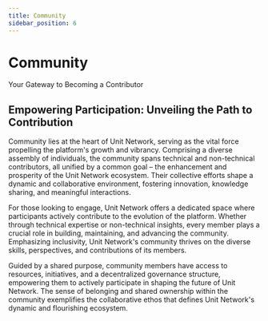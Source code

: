 ```yaml
---
title: Community
sidebar_position: 6
---
```


# Community

Your Gateway to Becoming a Contributor

## Empowering Participation: Unveiling the Path to Contribution

Community lies at the heart of Unit Network, serving as the vital force propelling the platform's growth and vibrancy. Comprising a diverse assembly of individuals, the community spans technical and non-technical contributors, all unified by a common goal – the enhancement and prosperity of the Unit Network ecosystem. Their collective efforts shape a dynamic and collaborative environment, fostering innovation, knowledge sharing, and meaningful interactions.

For those looking to engage, Unit Network offers a dedicated space where participants actively contribute to the evolution of the platform. Whether through technical expertise or non-technical insights, every member plays a crucial role in building, maintaining, and advancing the community. Emphasizing inclusivity, Unit Network's community thrives on the diverse skills, perspectives, and contributions of its members.

Guided by a shared purpose, community members have access to resources, initiatives, and a decentralized governance structure, empowering them to actively participate in shaping the future of Unit Network. The sense of belonging and shared ownership within the community exemplifies the collaborative ethos that defines Unit Network's dynamic and flourishing ecosystem.
